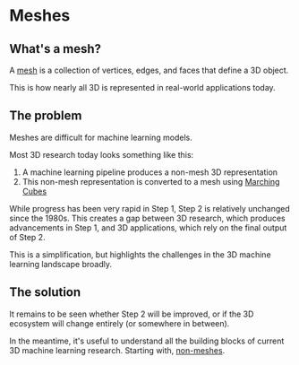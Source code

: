# Meshes

## What's a mesh?

A [mesh](https://en.wikipedia.org/wiki/Polygon_mesh) is a collection of vertices, edges, and faces that define a 3D object.

This is how nearly all 3D is represented in real-world applications today.

## The problem

Meshes are difficult for machine learning models.

Most 3D research today looks something like this:

1. A machine learning pipeline produces a non-mesh 3D representation
2. This non-mesh representation is converted to a mesh using [Marching Cubes](https://en.wikipedia.org/wiki/Marching_cubes)

While progress has been very rapid in Step 1, Step 2 is relatively unchanged since the 1980s. This creates a gap between 3D research, which produces advancements in Step 1, and 3D applications, which rely on the final output of Step 2.

This is a simplification, but highlights the challenges in the 3D machine learning landscape broadly.

## The solution

It remains to be seen whether Step 2 will be improved, or if the 3D ecosystem will change entirely (or somewhere in between).

In the meantime, it's useful to understand all the building blocks of current 3D machine learning research. Starting with, [non-meshes](non-meshes).
